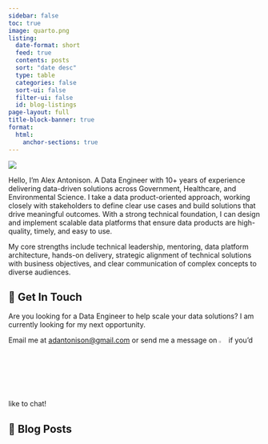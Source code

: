 ```yaml
---
sidebar: false
toc: true
image: quarto.png
listing:
  date-format: short
  feed: true
  contents: posts
  sort: "date desc"
  type: table
  categories: false
  sort-ui: false
  filter-ui: false
  id: blog-listings
page-layout: full
title-block-banner: true
format:
  html:
    anchor-sections: true
---
```


::: {.profile-header layout="[21,79]"}
![](images/alex_headshot.jpg){.profile-pic}

Hello, I’m Alex Antonison. A Data Engineer with 10+ years of experience delivering data-driven solutions across Government, Healthcare, and Environmental Science. I take a data product-oriented approach, working closely with stakeholders to define clear use cases and build solutions that drive meaningful outcomes. With a strong technical foundation, I can design and implement scalable data platforms that ensure data products are high-quality, timely, and easy to use.

My core strengths include technical leadership, mentoring, data platform architecture, hands-on delivery, strategic alignment of technical solutions with business objectives, and clear communication of complex concepts to diverse audiences.

:::

## 💼 Get In Touch

Are you looking for a Data Engineer to help scale your data solutions? I am currently looking for my next opportunity.

Email me at [adantonison@gmail.com](mailto:adantonison@gmail.com) or send me a message on [![](images/icon-linkedin.png){width="3%"}](https://www.linkedin.com/in/alexantonison/) if you'd like to chat!

## 📮 Blog Posts

::: {#blog-listings}
:::
